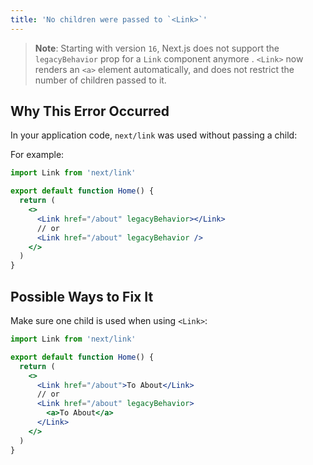 ```yaml
---
title: 'No children were passed to `<Link>`'
---
```


> **Note**: Starting with version `16`, Next.js does not support the `legacyBehavior` prop for a `Link` component anymore . `<Link>` now renders an `<a>` element automatically, and does not restrict the number of children passed to it.

## Why This Error Occurred

In your application code, `next/link` was used without passing a child:

For example:

```jsx filename="pages/index.js"
import Link from 'next/link'

export default function Home() {
  return (
    <>
      <Link href="/about" legacyBehavior></Link>
      // or
      <Link href="/about" legacyBehavior />
    </>
  )
}
```

## Possible Ways to Fix It

Make sure one child is used when using `<Link>`:

```jsx filename="pages/index.js"
import Link from 'next/link'

export default function Home() {
  return (
    <>
      <Link href="/about">To About</Link>
      // or
      <Link href="/about" legacyBehavior>
        <a>To About</a>
      </Link>
    </>
  )
}
```
